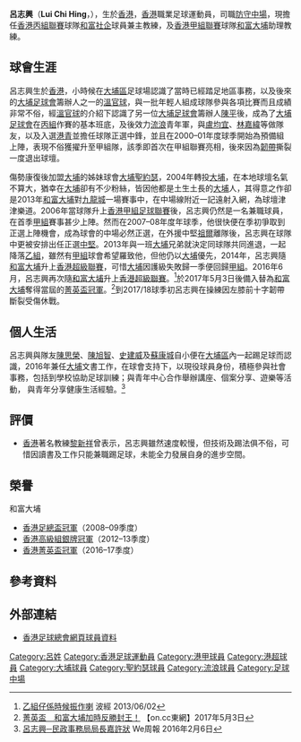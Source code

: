 {{Infobox football biography
| playername     = 呂志興 <br> Lui Chi Hing
| image          = Lui Chi Hing.JPG
| fullname       = 呂志興
| nickname       = [[富善邨|富善邨]][[施丹|施丹]]、興仔
| birth_date     = {{birth date and age|1984|1|10}}
| birth_place    = {{HKG-1959}}，[[大埔_(香港)|大埔]]
| height         = {{height|m=1.82}}
| position       = [[防守中場|防守中場]]、[[中堅|中堅]]
| currentclub    = [[和富社企|和富社企]]
| clubnumber     = 10
| youthyears     = 1999–2001
| youthclubs     = [[香港流浪足球會|流浪]] 
| years1 = 2001–2003
| clubs1 = [[香港流浪足球會|流浪]]
| caps1  = 
| goals1 = 
| years2 = 2003–2004
| clubs2 = [[聖約瑟足球會|大埔聖約瑟]]
| caps2  = 
| goals2 = 
| years3 = 2004–2018
| clubs3 = [[大埔足球會|和富大埔]]
| caps3  = 68
| goals3 = 2
| years4 = 2021-
| clubs4 = [[和富社企|和富社企]]
| caps4  = ?
| goals4 = ?
}}

'''呂志興'''（'''Lui Chi Hing'''，{{bd|1984年|1月10日|||L呂}}），生於[[香港|香港]]，[[香港|香港]]職業足球運動員，司職[[防守中場|防守中場]]，現擔任[[香港丙組聯賽|香港丙組聯賽]]球隊[[和富社企|和富社企]]球員兼主教練，及[[香港甲組聯賽|香港甲組聯賽]]球隊[[大埔足球會|和富大埔]]助理教練。

==球會生涯==
呂志興生於[[香港|香港]]，小時候在[[大埔區|大埔區]]足球場認識了當時已經踏足地區事務，以及後來的[[大埔足球會|大埔足球會]]籌辦人之一的[[溫官球|溫官球]]，與一批年輕人組成球隊參與各項比賽而且成績非常不俗，經[[溫官球|溫官球]]的介紹下認識了另一位[[大埔足球會|大埔足球會]]籌辦人[[陳平|陳平]]後，成為了[[大埔足球會|大埔足球會]]在[[香港丙組足球聯賽|丙組]]作賽的基本班底，及後效力[[香港流浪足球會|流浪]]青年軍，與[[盧均宜|盧均宜]]、[[林嘉緯|林嘉緯]]等做隊友，以及入選[[香港足球代表隊|港青]]並擔任球隊正選中鋒，並且在2000–01年度球季開始為預備組上陣，表現不俗獲擢升至甲組隊，該季即首次在甲組聯賽亮相，後來因為[[韌帶|韌帶]]撕裂一度退出球壇。

傷勢康復後加盟[[大埔足球會|大埔]]的姊妹球會[[聖約瑟足球會|大埔聖約瑟]]，2004年轉投[[大埔足球會|大埔]]，在本地球壇名氣不算大，猶幸在[[大埔_(香港)|大埔]]卻有不少粉絲，皆因他都是土生土長的[[大埔_(香港)|大埔]]人，其得意之作卻是2013年[[大埔足球會|和富大埔]]對[[九龍城足球隊|九龍城]]一場賽事中，在中場線附近一記遠射入網，為球壇津津樂道。2006年當球隊升上[[香港甲組足球聯賽|香港甲組足球聯賽]]後，呂志興仍然是一名兼職球員，在首季[[香港甲組足球聯賽|甲組]]賽事甚少上陣。然而在2007–08年度年球季，他很快便在季初爭取到正選上陣機會，成為球會的中場必然正選，在外援中堅[[祖爾|祖爾]]離隊後，呂志興在球隊中更被安排出任正選[[中堅|中堅]]。2013年與一班[[大埔_(香港)|大埔]]兄弟就決定同球隊共同進退，一起降落[[香港乙組足球聯賽|乙組]]，雖然有[[香港甲組足球聯賽|甲組]]球會希望羅致他，但他仍以[[大埔足球會|大埔]]優先，2014年，呂志興隨[[大埔足球會|和富大埔]]升上[[香港超級聯賽|香港超級聯賽]]，可惜[[大埔足球會|大埔]]因護級失敗歸一季便回歸[[香港甲組足球聯賽|甲組]]。2016年6月，呂志興再次隨[[大埔足球會|和富大埔]]升上[[香港超級聯賽|香港超級聯賽]]。<ref>[http://football.on.cc/cnt/news/newc/20130602/fbnewc0122x0.html 乙組仔係時候振作喇] {{Wayback|url=http://football.on.cc/cnt/news/newc/20130602/fbnewc0122x0.html |date=20160918084814 }} 波經 2013/06/02</ref>於2017年5月3日後備入替為[[大埔足球會|和富大埔]]奪得當屆的[[2016–17年香港菁英盃|菁英盃冠軍]]。<ref>[http://hk.on.cc/hk/bkn/cnt/sport/20170503/bkn-20170503173755632-0503_00882_001.html 菁英盃　和富大埔加時反勝封王！] {{Wayback|url=http://hk.on.cc/hk/bkn/cnt/sport/20170503/bkn-20170503173755632-0503_00882_001.html |date=20170506044524 }} 【on.cc東網】2017年5月3日</ref>到2017/18球季初呂志興在操練因左膝前十字韌帶斷裂受傷休戰。

==個人生活==
呂志興與隊友[[陳思榮|陳思榮]]、[[陳旭智|陳旭智]]、[[史建威|史建威]]及[[蘇康城|蘇康城]]自小便在[[大埔區|大埔區]]內一起踢足球而認識，2016年兼任[[大埔足球會|大埔]]文書工作，在球會支持下，以現役球員身份，積極參與社會事務，包括到學校協助足球訓練；與青年中心合作舉辦講座、個案分享、遊樂等活動， 與青年分享健康生活經驗。<ref>[https://www.facebook.com/wepost.hk/posts/950739134980782 呂志興─民政事務局局長嘉許狀] We周報 2016年2月6日</ref>

==評價==
* [[香港|香港]]著名教練[[黎新祥|黎新祥]]曾表示，呂志興雖然速度較慢，但技術及踢法俱不俗，可惜因讀書及工作只能兼職踢足球，未能全力發展自身的進步空間。

==榮譽==
;和富大埔
* [[2008–09年香港足總盃|香港足總盃冠軍]]（2008–09季度）
* [[2012–13年香港高級組銀牌|香港高級組銀牌冠軍]]（2012–13季度）
* [[2016–17年香港菁英盃|香港菁英盃冠軍]]（2016–17季度）

==參考資料==
{{reflist}}

==外部連結==
* [https://www.hkfa.com/ch/club/21/detail?player=3900 香港足球總會網頁球員資料]{{Wayback|url=https://www.hkfa.com/ch/club/21/detail?player=3900 |date=20190911075437 }}

{{Tai Po FC}}
{{DEFAULTSORT:Lui Chi Hing}}  
[[Category:呂姓|Category:呂姓]]
[[Category:香港足球運動員|Category:香港足球運動員]]
[[Category:港甲球員|Category:港甲球員]]
[[Category:港超球員|Category:港超球員]]
[[Category:大埔球員|Category:大埔球員]]
[[Category:聖約瑟球員|Category:聖約瑟球員]]
[[Category:流浪球員|Category:流浪球員]]
[[Category:足球中場|Category:足球中場]]